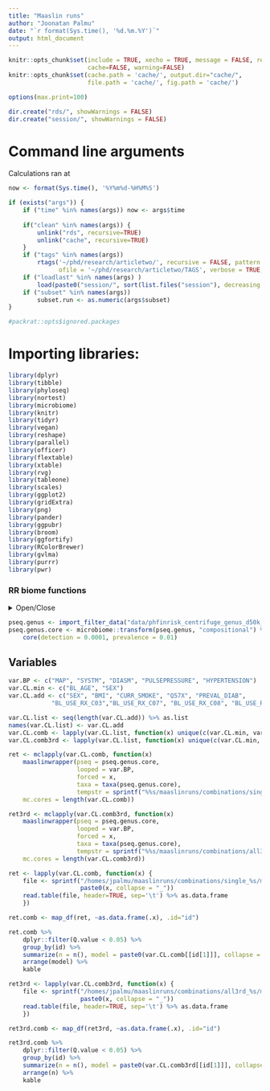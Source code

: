 ```yaml
---
title: "Maaslin runs"
author: "Joonatan Palmu"
date: "`r format(Sys.time(), '%d.%m.%Y')`"
output: html_document
---
```

	
```r
knitr::opts_chunk$set(include = TRUE, xecho = TRUE, message = FALSE, results='asis',
                      cache=FALSE, warning=FALSE)
knitr::opts_chunk$set(cache.path = 'cache/', output.dir="cache/",
                      file.path = 'cache/', fig.path = 'cache/')

options(max.print=100)

dir.create("rds/", showWarnings = FALSE)
dir.create("session/", showWarnings = FALSE)
```

# Command line arguments

Calculations ran at

```r
now <- format(Sys.time(), '%Y%m%d-%H%M%S')

if (exists("args")) {
    if ("time" %in% names(args)) now <- args$time
    
    if("clean" %in% names(args)) {
        unlink("rds", recursive=TRUE)
        unlink("cache", recursive=TRUE)
    }
    if ("tags" %in% names(args)) 
        rtags('~/phd/research/articletwo/', recursive = FALSE, pattern = '\\.[RrSs](rw|md)?$',
              ofile = '~/phd/research/articletwo/TAGS', verbose = TRUE, append = FALSE)
    if ("loadlast" %in% names(args) )
        load(paste0("session/", sort(list.files("session"), decreasing = TRUE)[1]))
    if ("subset" %in% names(args))
        subset.run <- as.numeric(args$subset)
}

#packrat::opts$ignored.packages
```


# Importing libraries:

```r
library(dplyr)
library(tibble)
library(phyloseq)
library(nortest)
library(microbiome)
library(knitr)
library(tidyr)
library(vegan)
library(reshape)
library(parallel)
library(officer)
library(flextable)
library(xtable)
library(rvg)
library(tableone)
library(scales)
library(ggplot2)
library(gridExtra)
library(png)
library(pander)
library(ggpubr)
library(broom)
library(ggfortify)
library(RColorBrewer)
library(gvlma)
library(purrr)
library(pwr)
```

### RR biome functions

<details>
  <summary>Open/Close</summary>
  
```r
source("articletwo-rrbiome.R")
```

</details>

```r
pseq.genus <- import_filter_data("data/phfinrisk_centrifuge_genus_d50k_2019-06-02.rds")
pseq.genus.core <- microbiome::transform(pseq.genus, "compositional") %>%
    core(detection = 0.0001, prevalence = 0.01)
```


## Variables

```r
var.BP <- c("MAP", "SYSTM", "DIASM", "PULSEPRESSURE", "HYPERTENSION")
var.CL.min <- c("BL_AGE", "SEX")
var.CL.add <- c("SEX", "BMI", "CURR_SMOKE", "Q57X", "PREVAL_DIAB",
            "BL_USE_RX_C03","BL_USE_RX_C07", "BL_USE_RX_C08", "BL_USE_RX_C09")
```

```r
var.CL.list <- seq(length(var.CL.add)) %>% as.list
names(var.CL.list) <- var.CL.add
var.CL.comb <- lapply(var.CL.list, function(x) unique(c(var.CL.min, var.CL.add[1:x])))
var.CL.comb3rd <- lapply(var.CL.list, function(x) unique(c(var.CL.min, var.CL.add[x])))
```

```r
ret <- mclapply(var.CL.comb, function(x)
    maaslinwrapper(pseq = pseq.genus.core,
                   looped = var.BP,
                   forced = x,
                   taxa = taxa(pseq.genus.core),
                   tempstr = sprintf("%%s/maaslinruns/combinations/single_%s", paste0(x, collapse = "_"))),
    mc.cores = length(var.CL.comb))
```

```r
ret3rd <- mclapply(var.CL.comb3rd, function(x)
    maaslinwrapper(pseq = pseq.genus.core,
                   looped = var.BP,
                   forced = x,
                   taxa = taxa(pseq.genus.core),
                   tempstr = sprintf("%%s/maaslinruns/combinations/all3rd_%s", paste0(x, collapse = "_"))),
    mc.cores = length(var.CL.comb3rd))

```

```r
ret <- lapply(var.CL.comb, function(x) {
    file <- sprintf("/homes/jpalmu/maaslinruns/combinations/single_%s/maaslin/maaslin.txt",
                    paste0(x, collapse = "_"))
    read.table(file, header=TRUE, sep='\t') %>% as.data.frame
    })
```

```r
ret.comb <- map_df(ret, ~as.data.frame(.x), .id="id")

ret.comb %>%
    dplyr::filter(Q.value < 0.05) %>%
    group_by(id) %>%
    summarize(n = n(), model = paste0(var.CL.comb[[id[1]]], collapse = "+")) %>%
    arrange(model) %>%
    kable
```


```r
ret3rd <- lapply(var.CL.comb3rd, function(x) {
    file <- sprintf("/homes/jpalmu/maaslinruns/combinations/all3rd_%s/maaslin/maaslin.txt",
                    paste0(x, collapse = "_"))
    read.table(file, header=TRUE, sep='\t') %>% as.data.frame
    })
```

```r
ret3rd.comb <- map_df(ret3rd, ~as.data.frame(.x), .id="id")

ret3rd.comb %>%
    dplyr::filter(Q.value < 0.05) %>%
    group_by(id) %>%
    summarize(n = n(), model = paste0(var.CL.comb3rd[[id[1]]], collapse = "+")) %>%
    arrange(n) %>%
    kable
```

